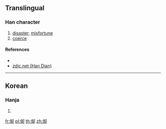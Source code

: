 {{character info/new}}
==Translingual==

===Han character===
{{Han char|rn=9|rad=人|as=07|sn=9|four=|canj=OGIL|ids=⿰亻刧}}

# [[disaster]], [[misfortune]]
# [[coerce]]

====References====
* {{Han ref|kx=0106.041|dkj=|dj=|hdz=10156.141|uh=3462|ud=13410|bh=|bd=}}
* [http://www.zdic.net/zd/zi2/ZdicE3Zdic91ZdicA2.htm zdic.net (Han Dian)]

----

==Korean==

===Hanja===
{{ko-hanja|hangeul=각|rv=gak|mr=kak|y=kak}}

# {{gloss|unknown meaning, used rarely in Korea}}

[[fr:㑢]]
[[pl:㑢]]
[[th:㑢]]
[[zh:㑢]]